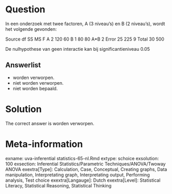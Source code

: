 Question
========

In een onderzoek met twee factoren, A (3 niveau's) en B (2 niveau's), wordt het volgende gevonden:

Source df SS MS F
A 2 120 60
B 1 80 80
A*B 2
Error 25 225 9
Total 30 500

De nulhypothese van geen interactie kan bij significantieniveau 0.05

Answerlist
----------
* worden verworpen.
* niet worden verworpen.
* niet worden bepaald.

Solution
========

The correct answer is  worden verworpen.

Meta-information
================
exname: uva-inferential statistics-65-nl.Rmd
extype: schoice
exsolution: 100
exsection: Inferential Statistics/Parametric Techniques/ANOVA/Twoway ANOVA
exextra[Type]: Calculation, Case, Conceptual, Creating graphs, Data manipulation, Interpretating graph, Interpretating output, Performing analysis, Test choice
exextra[Langauge]: Dutch
exextra[Level]: Statistical Literacy, Statistical Reasoning, Statistical Thinking
